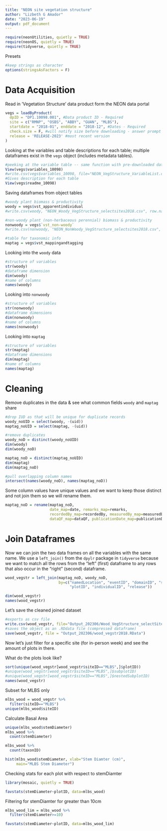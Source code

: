 ```yaml
---
title: "NEON site vegetation structure"
author: "Lizbeth G Amador"
date: "2023-06-19"
output: pdf_document
---
```


```r
require(neonUtilities, quietly = TRUE)
require(neonOS, quietly = TRUE)
require(tidyverse, quietly = TRUE)
```


Presets
```r
#keep strings as character 
options(stringsAsFactors = F)
```


# Data Acquisition  
Read in 'Vegetation Structure' data product form the NEON data portal 
```r
vegs = loadByProduct(
  dpID = "DP1.10098.001", #Data product ID - Required
  site = c("RMNP", "OSBS", "ABBY", "GUAN", "MLBS"), 
  startdate = "2018-01", enddate = "2018-12", #Dates - Required
  check.size = F, #will notify size before downloading - answer prompt to proceed!
  release = 'RELEASE-2023' #most recent version
)
```

Looking at the variables and table descriptions for each table; multiple 
dataframes exist in the `vegs` object (includes metadata tables).
```r
#peeking at the variable table -- same function with pre-downloaded data
View(vegs$variables_10098)
#write.csv(vegs$variables_10098, file="NEON_VegStructure_VariableList.csv", row.names = FALSE)
#Gives description for each table
View(vegs$readme_10098)
```
 
 
Saving dataframes from object tables  
```r
#woody plant biomass & productivity 
woody = vegs$vst_apparentindividual
#write.csv(woody, "NEON_Woody_VegStructure_selectsites2018.csv", row.names = FALSE)

#non-woody plant (non-herbaceous perennial) biomass & productivity 
nonwoody = vegs$`vst_non-woody`
#write.csv(nonwoody, "NEON_NonWoody_VegStructure_selectsites2018.csv", row.names = FALSE)

#table for taxonomic info
maptag = vegs$vst_mappingandtagging
```


Looking into the `woody` data
```r
#structure of variables
str(woody)
#dataframe dimension
dim(woody)
#name of columns
names(woody)
```

Looking into `nonwoody`  
```r
#structure of variables
str(nonwoody)
#dataframe dimensions
dim(nonwoody)
#name of columns
names(nonwoody)
```

Looking into `maptag`  
```r
#structure of variables
str(maptag)
#dataframe dimensions
dim(maptag)
#name of columns
names(maptag)
```

# Cleaning
Remove duplicates in the data & see what common fields `woody` and `maptag` share
```r
#drop IUD as that will be unique for duplicate records
woody_noUID = select(woody, -(uid))
maptag_noUID = select(maptag, -(uid))

#remove duplicates 
woody_noD = distinct(woody_noUID)
dim(woody)
dim(woody_noD)

maptag_noD = distinct(maptag_noUID)
dim(maptag)
dim(maptag_noD)

#pull overlapping column names
intersect(names(woody_noD), names(maptag_noD))
```


Some column values have unique values and we want to keep those distinct and not 
join them so we will rename them.
```r
maptag_noD = rename(maptag_noD, 
                    date_map=date, remarks_map=remarks, 
                    recordedBy_map=recordedBy, measuredBy_map=measuredBy, 
                    dataQF_map=dataQF, publicationDate_map=publicationDate)
```


# Join Dataframes  
Now we can join the two data frames on all the variables with the same name. We 
use a `left_join()` from the `dpylr` package in `tidyverse` because we want to 
match all the rows from the "left" (first) dataframe to any rows that also occur 
in the "right" (second) dataframe.  
```r
wood_vegstr = left_join(maptag_noD, woody_noD,
                        by=c("namedLocation", "eventID", "domainID", "siteID", 
                             "plotID", "individualID", "release"))
```

```r
dim(wood_vegstr)
names(wood_vegstr)
```


Let's save the cleaned joined dataset
```r
#exports as csv file
write.csv(wood_vegstr, file="Output_202306/Wood_VegStructure_selectSites_2018_noDups.csv", row.names = FALSE)
#saves the object as an .RDdata file (compressed dataframe)
save(wood_vegstr, file = "Output_202306/wood_vegstr2018.RData")
```


Now let's just filter for a specific site (for in-person week) and see the 
amount of plots in there.

What do the plots look like?
```r
sort(unique(wood_vegstr[wood_vegstr$siteID=="MLBS",]$plotID))
#unique(wood_vegstr[wood_vegstr$siteID=="MLBS",]$subplotID)
#unique(wood_vegstr[wood_vegstr$siteID=="MLBS",]$nestedSubplotID)
names(wood_vegstr)
```

Subset for MLBS only
```r
mlbs_wood = wood_vegstr %>%
  filter(siteID=="MLBS")
unique(mlbs_wood$siteID)
```

Calculate Basal Area
```r
unique(mlbs_wood$stemDiameter)
mlbs_wood %>%
  count(stemDiameter)

mlbs_wood %>%
  count(taxonID)
```

```r
hist(mlbs_wood$stemDiameter, xlab="Stem Diamter (cm)",
     main="MLBS Stem Diameter")
```


Checking stats for each plot with respect to stemDiamter  
```r
library(mosaic, quietly = TRUE)

favstats(stemDiameter~plotID, data=mlbs_wood)
```


Filtering for stemDiamter for greater than 10cm  
```r
mlbs_wood_lim = mlbs_wood %>%
  filter(stemDiameter>=10)

favstats(stemDiameter~plotID, data=mlbs_wood_lim)
```


















